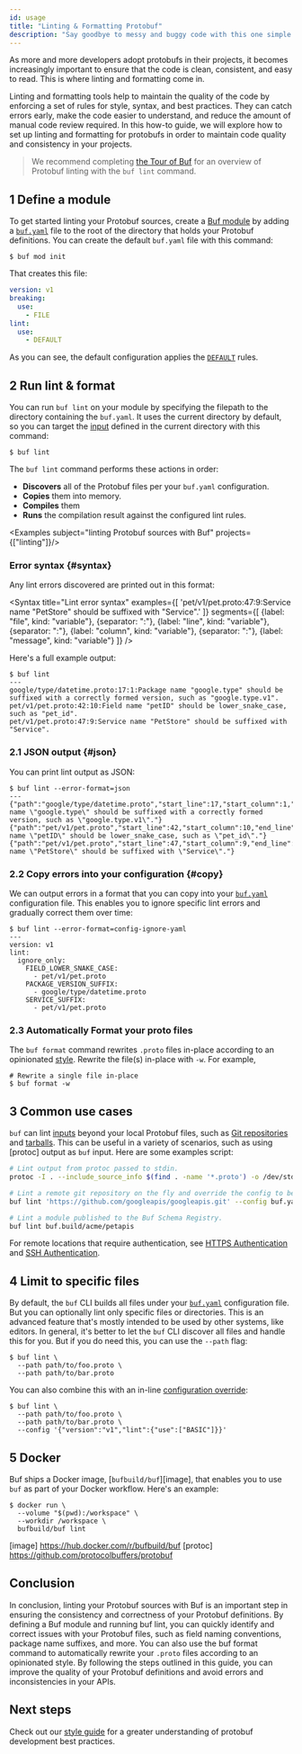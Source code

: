 ```yaml
---
id: usage
title: "Linting & Formatting Protobuf"
description: "Say goodbye to messy and buggy code with this one simple trick for perfectly formatted Protobuf!"
---
```


As more and more developers adopt protobufs in their projects, it becomes increasingly important to ensure that
the code is clean, consistent, and easy to read. This is where linting and formatting come in.

Linting and formatting tools help to maintain the quality of the code by enforcing a set of rules for style, syntax,
and best practices. They can catch errors early, make the code easier to understand, and reduce the amount of manual
code review required. In this how-to guide, we will explore how to set up linting and formatting for protobufs
in order to maintain code quality and consistency in your projects.

> We recommend completing [the Tour of Buf](../tutorials/getting-started-with-buf-cli.md#lint-your-api) for an
> overview of Protobuf linting with the `buf lint` command.

## 1 Define a module

To get started linting your Protobuf sources, create a
[Buf module](../bsr/overview.mdx#modules) by adding a
[`buf.yaml`](../configuration/v1/buf-yaml.md) file to the root of the directory
that holds your Protobuf definitions. You can create the default `buf.yaml` file
with this command:

```terminal
$ buf mod init
```

That creates this file:

```yaml title="buf.yaml"
version: v1
breaking:
  use:
    - FILE
lint:
  use:
    - DEFAULT
```

As you can see, the default configuration applies the
[`DEFAULT`](./rules.md#default) rules.

## 2 Run lint & format

You can run `buf lint` on your module by specifying the filepath to the
directory containing the `buf.yaml`. It uses the current directory by default,
so you can target the [input](../reference/inputs.md) defined in the current
directory with this command:

```terminal
$ buf lint
```

The `buf lint` command performs these actions in order:

- **Discovers** all of the Protobuf files per your `buf.yaml` configuration.
- **Copies** them into memory.
- **Compiles** them
- **Runs** the compilation result against the configured lint rules.


<Examples subject="linting Protobuf sources with Buf" projects={["linting"]}/>

### Error syntax {#syntax}

Any lint errors discovered are printed out in this format:


<Syntax
    title="Lint error syntax"
    examples={[
        'pet/v1/pet.proto:47:9:Service name "PetStore" should be suffixed with "Service".'
    ]}
    segments={[
        {label: "file", kind: "variable"},
        {separator: ":"},
        {label: "line", kind: "variable"},
        {separator: ":"},
        {label: "column", kind: "variable"},
        {separator: ":"},
        {label: "message", kind: "variable"}
    ]}
/>

Here's a full example output:

```terminal
$ buf lint
---
google/type/datetime.proto:17:1:Package name "google.type" should be suffixed with a correctly formed version, such as "google.type.v1".
pet/v1/pet.proto:42:10:Field name "petID" should be lower_snake_case, such as "pet_id".
pet/v1/pet.proto:47:9:Service name "PetStore" should be suffixed with "Service".
```

### 2.1 JSON output {#json}

You can print lint output as JSON:

```terminal
$ buf lint --error-format=json
---
{"path":"google/type/datetime.proto","start_line":17,"start_column":1,"end_line":17,"end_column":21,"type":"PACKAGE_VERSION_SUFFIX","message":"Package name \"google.type\" should be suffixed with a correctly formed version, such as \"google.type.v1\"."}
{"path":"pet/v1/pet.proto","start_line":42,"start_column":10,"end_line":42,"end_column":15,"type":"FIELD_LOWER_SNAKE_CASE","message":"Field name \"petID\" should be lower_snake_case, such as \"pet_id\"."}
{"path":"pet/v1/pet.proto","start_line":47,"start_column":9,"end_line":47,"end_column":17,"type":"SERVICE_SUFFIX","message":"Service name \"PetStore\" should be suffixed with \"Service\"."}
```

### 2.2 Copy errors into your configuration {#copy}

We can output errors in a format that you can copy into your
[`buf.yaml`](../configuration/v1/buf-yaml.md) configuration file. This enables
you to ignore specific lint errors and gradually correct them over time:

```terminal
$ buf lint --error-format=config-ignore-yaml
---
version: v1
lint:
  ignore_only:
    FIELD_LOWER_SNAKE_CASE:
      - pet/v1/pet.proto
    PACKAGE_VERSION_SUFFIX:
      - google/type/datetime.proto
    SERVICE_SUFFIX:
      - pet/v1/pet.proto
```

### 2.3 Automatically Format your proto files

The `buf format` command rewrites `.proto` files in-place according to an opinionated [style](format/style.md). Rewrite
the file(s) in-place with `-w`. For example,

```terminal
# Rewrite a single file in-place
$ buf format -w
```

## 3 Common use cases

`buf` can lint [inputs](../reference/inputs.md) beyond your local Protobuf
files, such as [Git repositories](../reference/inputs.md#git) and
[tarballs](../reference/inputs.md#tar). This can be useful in a variety of
scenarios, such as using [protoc] output as `buf` input. Here are some examples
script:

```sh
# Lint output from protoc passed to stdin.
protoc -I . --include_source_info $(find . -name '*.proto') -o /dev/stdout | buf lint -

# Lint a remote git repository on the fly and override the config to be your local config file.
buf lint 'https://github.com/googleapis/googleapis.git' --config buf.yaml

# Lint a module published to the Buf Schema Registry.
buf lint buf.build/acme/petapis
```

For remote locations that require authentication, see
[HTTPS Authentication](../reference/inputs.md#https) and
[SSH Authentication](../reference/inputs.md#ssh).

## 4 Limit to specific files

By default, the `buf` CLI builds all files under your
[`buf.yaml`](../configuration/v1/buf-yaml.md) configuration file. But you can
optionally lint only specific files or directories. This is an advanced feature
that's mostly intended to be used by other systems, like editors. In general,
it's better to let the `buf` CLI discover all files and handle this for you. But
if you do need this, you can use the `--path` flag:

```terminal
$ buf lint \
  --path path/to/foo.proto \
  --path path/to/bar.proto
```

You can also combine this with an in-line
[configuration override](../configuration/overview.md#configuration-override):

```terminal
$ buf lint \
  --path path/to/foo.proto \
  --path path/to/bar.proto \
  --config '{"version":"v1","lint":{"use":["BASIC"]}}'
```

## 5 Docker

Buf ships a Docker image, [`bufbuild/buf`][image], that enables you to use `buf`
as part of your Docker workflow. Here's an example:

```terminal
$ docker run \
  --volume "$(pwd):/workspace" \
  --workdir /workspace \
  bufbuild/buf lint
```

[image]  https://hub.docker.com/r/bufbuild/buf
[protoc]  https://github.com/protocolbuffers/protobuf


## Conclusion

In conclusion, linting your Protobuf sources with Buf is an important step in ensuring the consistency and correctness
of your Protobuf definitions. By defining a Buf module and running buf lint, you can quickly identify and correct issues
with your Protobuf files, such as field naming conventions, package name suffixes, and more. You can also use the buf
format command to automatically rewrite your `.proto` files according to an opinionated style. By following the steps
outlined in this guide, you can improve the quality of your Protobuf definitions and avoid errors and inconsistencies
in your APIs.

## Next steps

Check out our [style guide](/best-practices/style-guide) for a greater understanding of protobuf development best
practices.


